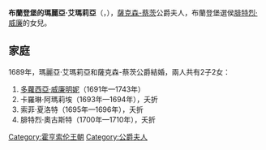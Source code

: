 {{Multiple issues|
{{Expand language|1=en|time=2021-01-25T11:39:37+00:00}}
{{Unreferenced|time=2021-01-25T11:39:37+00:00}}
}}
{{Infobox noble
| name        = 布蘭登堡的瑪麗亞·艾瑪莉亞
| title       = 薩克森-蔡茨公爵夫人
| image       = Duchess Maria Amalia of Saxony-Zeitz c 1700.jpg
| birth_date  = {{birth_date|1670|11|26|df=yes}}
| birth_place = [[克尔恩_(柏林)|克爾恩]]
| death_date  = {{death date and age|1739|11|17|1670|11|26|df=yes}}
| death_place = [[施洛伊辛根|施洛伊辛根]]
| noble family= [[霍亨索倫王朝|霍亨索倫王朝]]
| father      = [[腓特烈·威廉_(勃蘭登堡)|腓特烈·威廉]]
| mother      = 多蘿西亞·索菲
}}
'''布蘭登堡的瑪麗亞·艾瑪莉亞'''（{{lang-de|Maria Amalia von Brandenburg}}，{{bd|1670年|11月26日|1739年|11月17日}}），[[薩克森-蔡茨|薩克森-蔡茨]]公爵夫人，布蘭登堡選侯[[腓特烈·威廉_(勃蘭登堡)|腓特烈·威廉]]的女兒。

== 家庭 ==
1689年，瑪麗亞·艾瑪莉亞和薩克森-蔡茨公爵{{le|莫里茲·威廉|Moritz Wilhelm, Duke of Saxe-Zeitz}}結婚，兩人共有2子2女：
# [[多蘿西亞·威廉明妮_(薩克森-蔡茨)|多蘿西亞·威廉明妮]]（1691年—1743年）
# 卡羅琳·阿瑪莉埃（1693年—1694年），夭折
# 索菲·夏洛特（1695年—1696年），夭折
# 腓特烈·奧古斯特（1700年—1710年），夭折

{{DEFAULTSORT: Maria Amalia}}
[[Category:霍亨索伦王朝|Category:霍亨索伦王朝]]
[[Category:公爵夫人|Category:公爵夫人]]
